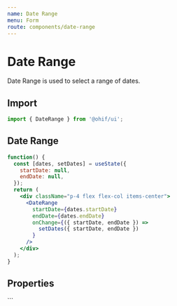 ```yaml
---
name: Date Range
menu: Form
route: components/date-range
---
```




# Date Range

Date Range is used to select a range of dates.

## Import

```javascript
import { DateRange } from '@ohif/ui';
```

## Date Range

```jsx live
function() {
  const [dates, setDates] = useState({
    startDate: null,
    endDate: null,
  });
  return (
    <div className="p-4 flex flex-col items-center">
      <DateRange
        startDate={dates.startDate}
        endDate={dates.endDate}
        onChange={({ startDate, endDate }) =>
          setDates({ startDate, endDate })
        }
      />
    </div>
  );
}
```

## Properties

<Props of={DateRange} />
```
